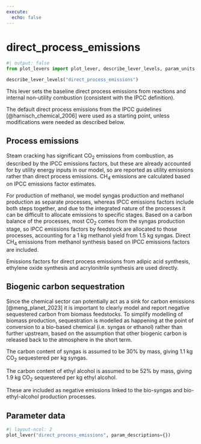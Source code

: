 ```yaml
---
execute:
  echo: false
---
```


# direct_process_emissions

```python
#| output: false
from plot_levers import plot_lever, describe_lever_levels, param_units
```

```python
describe_lever_levels("direct_process_emissions")
```

This lever sets the baseline direct process emissions from reactions and internal non-utility combustion (consistent with the IPCC definition).

The default direct process emissions from the IPCC guidelines [@harnisch_chemical_2006] were used as a starting point, unless modifications were needed as described below.

## Process emissions

Steam cracking has significant CO~2~ emissions from combustion, as described by the IPCC emissions factors, but these are already accounted for by utility energy inputs in our model, so are reported as utility emissions rather than direct process emissions.  CH~4~ emissions are calculated based on IPCC emissions factor estimates.

For production of methanol, we model syngas production and methanol production as separate processes, whereas IPCC emissions factors include both steps together, and due to the integrated nature of the processes it can be difficult to allocate emissions to specific stages. Based on a carbon balance of the processes, most CO~2~ comes from the syngas production stage, so IPCC emissions factors by feedstock are allocated to those processes, accounting for a 1 kg methanol yield from 1.5 kg syngas. Direct CH~4~ emissions from methanol synthesis based on IPCC emissions factors are included.

Emissions factors for direct process emissions from adipic acid synthesis, ethylene oxide synthesis and acrylonitrile synthesis are used directly.

## Biogenic carbon sequestration

Since the chemical sector can potentially act as a sink for carbon emissions [@meng_planet_2023] it is important to clearly model and report negative sequestered carbon from biomass feedstocks. To simplify modelling of biomass production, sequestration is modelled as happening at the point of conversion to a bio-based chemical (i.e. syngas or ethanol) rather than further upstream, based on the assumption that other biogenic carbon is released back to the atmosphere in the short term.

The carbon content of syngas is assumed to be 30% by mass, giving 1.1 kg CO~2~ sequestered per kg syngas.

The carbon content of ethyl alcohol is assumed to be 52% by mass, giving 1.9 kg CO~2~ sequestered per kg ethyl alcohol.

These are included as negative emissions linked to the bio-syngas and bio-ethyl-alcohol production processes.

## Parameter data

```python
#| layout-ncol: 2
plot_lever("direct_process_emissions", param_descriptions={})
```
